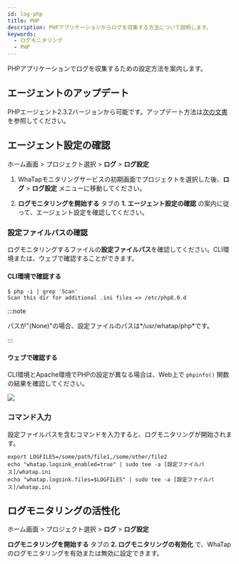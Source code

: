 ```yaml
---
id: log-php
title: PHP
description: PHPアプリケーションからログを収集する方法について説明します。
keywords:
  - ログモニタリング
  - PHP
---
```


PHPアプリケーションでログを収集するための設定方法を案内します。

## エージェントのアップデート

PHPエージェント2.3.2バージョンから可能です。アップデート方法は[次の文書](../php/agent-update)を参照してください。

## エージェント設定の確認

ホーム画面 > プロジェクト選択 > **ログ** > **ログ設定**

1. WhaTapモニタリングサービスの初期画面でプロジェクトを選択した後、**ログ** > **ログ設定** メニューに移動してください。

2. **ログモニタリングを開始する** タブの **1. エージェント設定の確認** の案内に従って、エージェント設定を確認してください。

### 設定ファイルパスの確認

ログモニタリングするファイルの**設定ファイルパス**を確認してください。CLI環境または、ウェブで確認することができます。

#### CLI環境で確認する

```shell
$ php -i | grep 'Scan'
Scan this dir for additional .ini files => /etc/php8.0.d
```

:::note

パスが"(None)"の場合、設定ファイルのパスは*/usr/whatap/php*です。

:::

#### ウェブで確認する

CLI環境とApache環境でPHPの設定が異なる場合は、Web上で `phpinfo()` 関数の結果を確認してください。

![](https://img.whatap.io/media/images/check_phpinfo.png)

### コマンド入力

設定ファイルパスを含むコマンドを入力すると、ログモニタリングが開始されます。

```shell
export LOGFILES=/some/path/file1,/some/other/file2
echo "whatap.logsink_enabled=true" | sudo tee -a [設定ファイルパス]/whatap.ini
echo "whatap.logsink.files=$LOGFILES" | sudo tee -a [設定ファイルパス]/whatap.ini
```

## ログモニタリングの活性化

ホーム画面 > プロジェクト選択 > **ログ** > **ログ設定**

**ログモニタリングを開始する** タブの **2. ログモニタリングの有効化** で、WhaTapのログモニタリングを有効または無効に設定できます。


<Logjavastart />


<Logactivenote />

